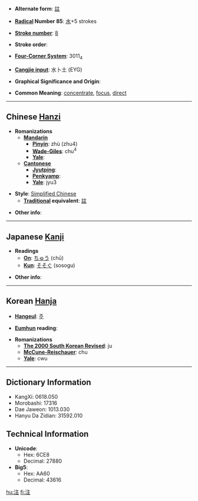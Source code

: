 * '''Alternate form''': [[註]]

* '''[[Wiktionary:Chinese radical index| Radical]] Number 85''': [[Wiktionary:Chinese radical index 水|水]]+5 strokes

* '''[[Wiktionary:Chinese total strokes index|Stroke number]]''': [[Wiktionary:Chinese total strokes index 8|8]]

* '''Stroke order''': 

* '''[[Wiktionary:Chinese four corner index|Four-Corner System]]''': 3011<sub>4</sub>

* '''[[Wiktionary:Chinese Cangjie index|Cangjie input]]''': 水卜土 (EYG)

* '''Graphical Significance and Origin''': 

* '''Common Meaning''': [[concentrate]], [[focus]], [[direct]]

----

== Chinese [[Hanzi]] ==

* '''Romanizations'''
** '''[[Mandarin]]'''
*** '''[[Pinyin]]''': zhù (zhu4)
*** '''[[Wade-Giles]]''': chu<sup>4</sup>
*** '''[[Yale]]''': 
** '''[[Cantonese]]'''
*** '''[[Jyutping]]''':
*** '''[[Penkyamp]]''': 
*** '''[[Yale]]''': jyu3

* '''Style''': [[Simplified Chinese]] 
** '''[[Traditional Chinese|Traditional]] equivalent''': [[註]]

* '''Other info''': 

----

== Japanese [[Kanji]] ==

* '''Readings'''
** '''[[On]]''': [[ちゅう]] (chū)
** '''[[Kun]]''': [[そそぐ]] (sosogu)

* '''Other info''':  

----

== Korean [[Hanja]] ==

* '''[[Hangeul]]''': [[주]]

* '''[[Eumhun]] reading''': 

* '''Romanizations'''
** '''[[The 2000 South Korean Revised Romanization|The 2000 South Korean Revised]]''': ju
** '''[[McCune-Reischauer]]''': chu
** '''[[Yale]]''': cwu

----

== Dictionary Information ==

* KangXi: 0618.050
* Morobashi: 17316
* Dae Jaweon: 1013.030
* Hanyu Da Zidian: 31592.010

== Technical Information ==

* '''Unicode''':
** Hex: 6CE8
** Decimal: 27880
* '''Big5''':
** Hex: AA60
** Decimal: 43616

[[hu:注]]
[[fi:注]]